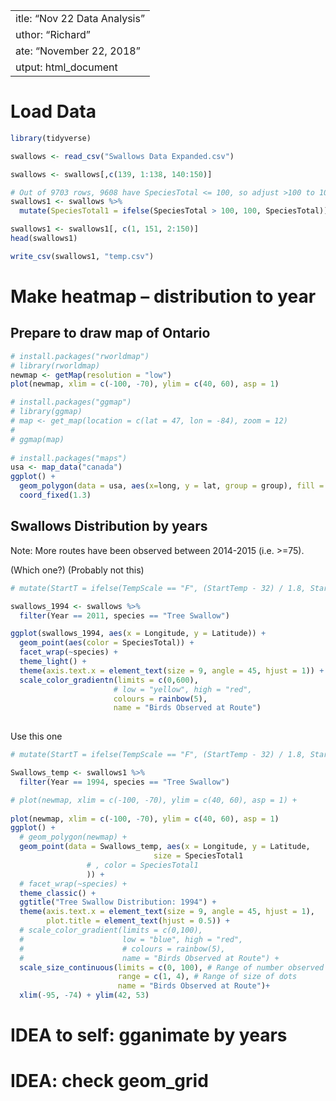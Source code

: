  ---
title: "Nov 22 Data Analysis"
author: "Richard"
date: "November 22, 2018"
output: html_document
---

# Load Data


```{r}
library(tidyverse)

swallows <- read_csv("Swallows Data Expanded.csv")

swallows <- swallows[,c(139, 1:138, 140:150)]

# Out of 9703 rows, 9608 have SpeciesTotal <= 100, so adjust >100 to 100 for better heatmap
swallows1 <- swallows %>% 
  mutate(SpeciesTotal1 = ifelse(SpeciesTotal > 100, 100, SpeciesTotal))

swallows1 <- swallows1[, c(1, 151, 2:150)]
head(swallows1)

write_csv(swallows1, "temp.csv")
```

# Make heatmap -- distribution to year

## Prepare to draw map of Ontario

```{r}
# install.packages("rworldmap")
# library(rworldmap)
newmap <- getMap(resolution = "low")
plot(newmap, xlim = c(-100, -70), ylim = c(40, 60), asp = 1)

# install.packages("ggmap")
# library(ggmap)
# map <- get_map(location = c(lat = 47, lon = -84), zoom = 12)
# 
# ggmap(map)
   
# install.packages("maps")
usa <- map_data("canada")
ggplot() + 
  geom_polygon(data = usa, aes(x=long, y = lat, group = group), fill = NA, color = "black") + 
  coord_fixed(1.3)     
```


## Swallows Distribution by years

Note: More routes have been observed between 2014-2015 (i.e. >=75).

(Which one?)
(Probably not this)
```{r}

# mutate(StartT = ifelse(TempScale == "F", (StartTemp - 32) / 1.8, StartTemp)) %>%

swallows_1994 <- swallows %>%
  filter(Year == 2011, species == "Tree Swallow")

ggplot(swallows_1994, aes(x = Longitude, y = Latitude)) +
  geom_point(aes(color = SpeciesTotal)) +
  facet_wrap(~species) +
  theme_light() +
  theme(axis.text.x = element_text(size = 9, angle = 45, hjust = 1)) +
  scale_color_gradientn(limits = c(0,600),
                       # low = "yellow", high = "red",
                       colours = rainbow(5),
                       name = "Birds Observed at Route")
  
```

Use this one

```{r}

# mutate(StartT = ifelse(TempScale == "F", (StartTemp - 32) / 1.8, StartTemp)) %>%

Swallows_temp <- swallows1 %>%
  filter(Year == 1994, species == "Tree Swallow")

# plot(newmap, xlim = c(-100, -70), ylim = c(40, 60), asp = 1) +
  
plot(newmap, xlim = c(-100, -70), ylim = c(40, 60), asp = 1)
ggplot() +
  # geom_polygon(newmap) +
  geom_point(data = Swallows_temp, aes(x = Longitude, y = Latitude,
                                size = SpeciesTotal1
                 # , color = SpeciesTotal1
                 )) +
  # facet_wrap(~species) +
  theme_classic() +
  ggtitle("Tree Swallow Distribution: 1994") +
  theme(axis.text.x = element_text(size = 9, angle = 45, hjust = 1),
        plot.title = element_text(hjust = 0.5)) +
  # scale_color_gradient(limits = c(0,100),
  #                      low = "blue", high = "red",
  #                      # colours = rainbow(5),
  #                      name = "Birds Observed at Route") +
  scale_size_continuous(limits = c(0, 100), # Range of number observed
                        range = c(1, 4), # Range of size of dots
                        name = "Birds Observed at Route")+
  xlim(-95, -74) + ylim(42, 53)
```

# IDEA to self: gganimate by years
# IDEA: check geom_grid